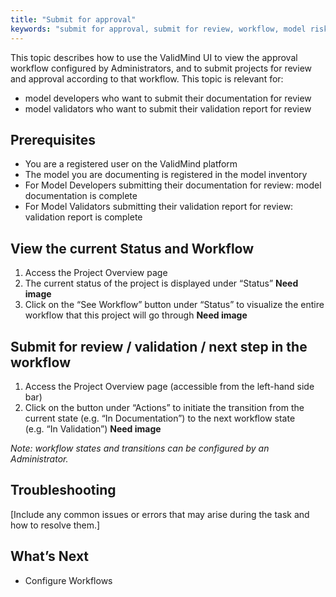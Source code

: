 ```yaml
---
title: "Submit for approval"
keywords: "submit for approval, submit for review, workflow, model risk management, ValidMind"
---
```

This topic describes how to use the ValidMind UI to view the approval workflow configured by Administrators, and to submit projects for review and approval according to that workflow. This topic is relevant for: 

* model developers who want to submit their documentation for review
* model validators who want to submit their validation report for review

## Prerequisites

* You are a registered user on the ValidMind platform
* The model you are documenting is registered in the model inventory
* For Model Developers submitting their documentation for review: model documentation is complete
* For Model Validators submitting their validation report for review: validation report is complete

## View the current Status and Workflow

1. Access the Project Overview page
2. The current status of the project is displayed under "Status" **Need image**
3. Click on the "See Workflow" button under "Status" to visualize the entire workflow that this project will go through  **Need image**

## Submit for review / validation / next step in the workflow

1. Access the Project Overview page (accessible from the left-hand side bar)
2. Click on the button under "Actions" to initiate the transition from the current state (e.g. "In Documentation") to the next workflow state (e.g. "In Validation") **Need image**

*Note: workflow states and transitions can be configured by an Administrator.*


## Troubleshooting

[Include any common issues or errors that may arise during the task and how to resolve them.]

## What's Next

* Configure Workflows
